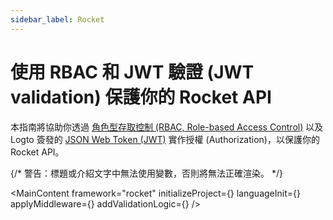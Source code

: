 ```yaml
---
sidebar_label: Rocket
---
```




# 使用 RBAC 和 JWT 驗證 (JWT validation) 保護你的 Rocket API

本指南將協助你透過 [角色型存取控制 (RBAC, Role-based Access Control)](/authorization/role-based-access-control) 以及 Logto 簽發的 [JSON Web Token (JWT)](https://auth.wiki/jwt) 實作授權 (Authorization)，以保護你的 Rocket API。

{/* 警告：標題或介紹文字中無法使用變數，否則將無法正確渲染。 */}

<MainContent
  framework="rocket"
  initializeProject={<InitProject />}
  languageInit={<Init />}
  applyMiddleware={<ApplyMiddleware />}
  addValidationLogic={<AddValidationLogic framework="rocket" />}
/>
